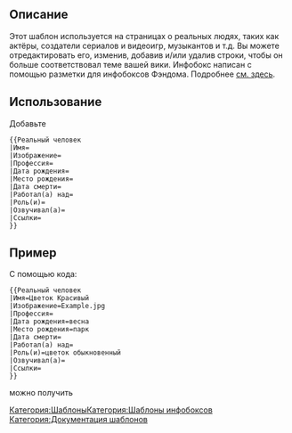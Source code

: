 ==Описание==
Этот шаблон используется на страницах о реальных людях, таких как актёры, создатели сериалов и видеоигр, музыкантов и т.д. Вы можете отредактировать его, изменив, добавив и/или удалив строки, чтобы он больше соответствовал теме вашей вики. Инфобокс написан с помощью разметки для инфобоксов Фэндома. Подробнее [[Справка:Инфобоксы|см. здесь]].

==Использование==
Добавьте
<pre>
{{Реальный человек
|Имя=
|Изображение=
|Профессия=
|Дата рождения=
|Место рождения=
|Дата смерти=
|Работал(а) над=
|Роль(и)=
|Озвучивал(а)=
|Ссылки=
}}
</pre>

==Пример==
С помощью кода:
<pre>
{{Реальный человек
|Имя=Цветок Красивый
|Изображение=Example.jpg
|Профессия=
|Дата рождения=весна
|Место рождения=парк
|Дата смерти=
|Работал(а) над=
|Роль(и)=цветок обыкновенный
|Озвучивал(а)=
|Ссылки=
}}
</pre>

можно получить

{{Реальный человек
|Имя=Цветок Красивый
|Изображение=Example.jpg
|Профессия=
|Дата рождения=весна
|Место рождения=парк
|Дата смерти=
|Работал(а) над=
|Роль(и)=цветок обыкновенный
|Озвучивал(а)=
|Ссылки=
}}
<includeonly>[[Категория:Шаблоны]][[Категория:Шаблоны инфобоксов]]</includeonly>
<noinclude>[[Категория:Документация шаблонов]]</noinclude>
